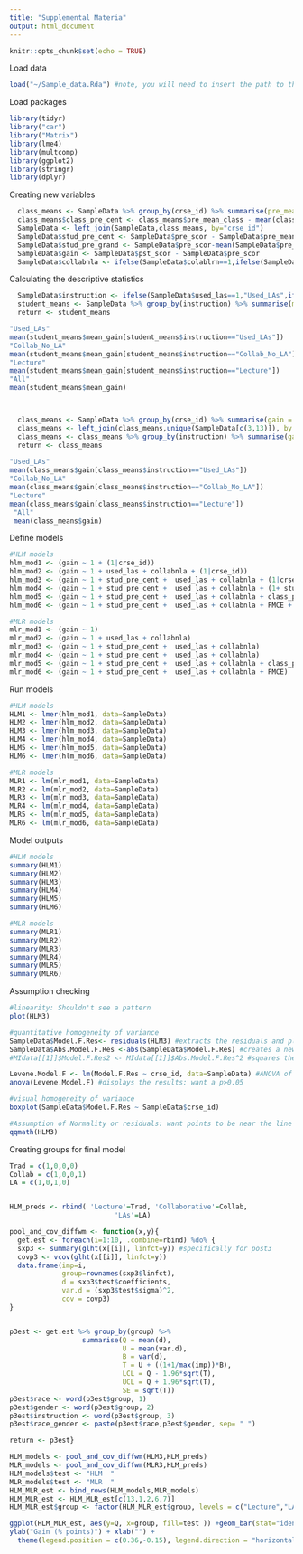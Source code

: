 ```yaml
---
title: "Supplemental Materia"
output: html_document
---
```


```r
knitr::opts_chunk$set(echo = TRUE)
```

Load data
```r
load("~/Sample_data.Rda") #note, you will need to insert the path to the data file here
```


Load packages
```r
library(tidyr)
library("car")
library("Matrix")
library(lme4)
library(multcomp)
library(ggplot2)
library(stringr)
library(dplyr) 
```

Creating new variables
```r
  class_means <- SampleData %>% group_by(crse_id) %>% summarise(pre_mean_class = mean(pre_scor))
  class_means$class_pre_cent <- class_means$pre_mean_class - mean(class_means$pre_mean_class)
  SampleData <- left_join(SampleData,class_means, by="crse_id")
  SampleData$stud_pre_cent <- SampleData$pre_scor - SampleData$pre_mean_class
  SampleData$stud_pre_grand <- SampleData$pre_scor-mean(SampleData$pre_scor)
  SampleData$gain <- SampleData$pst_scor - SampleData$pre_scor
  SampleData$collabnla <- ifelse(SampleData$colablrn==1,ifelse(SampleData$used_las==0,1,0),0)

```

Calculating the descriptive statistics
```r
  SampleData$instruction <- ifelse(SampleData$used_las==1,"Used_LAs",ifelse(SampleData$collabnla==1,"Collab_No_LA","Lecture"))
  student_means <- SampleData %>% group_by(instruction) %>% summarise(mean_gain = mean(gain))
  return <- student_means

"Used_LAs"
mean(student_means$mean_gain[student_means$instruction=="Used_LAs"])
"Collab_No_LA"
mean(student_means$mean_gain[student_means$instruction=="Collab_No_LA"])
"Lecture"
mean(student_means$mean_gain[student_means$instruction=="Lecture"])
"All"
mean(student_means$mean_gain)



  class_means <- SampleData %>% group_by(crse_id) %>% summarise(gain = mean(gain))
  class_means <- left_join(class_means,unique(SampleData[c(3,13)]), by = "crse_id") #need to replace these column numbers
  class_means <- class_means %>% group_by(instruction) %>% summarise(gain = mean(gain))
  return <- class_means
 
"Used_LAs"
mean(class_means$gain[class_means$instruction=="Used_LAs"])
"Collab_No_LA"
mean(class_means$gain[class_means$instruction=="Collab_No_LA"])
"Lecture"
mean(class_means$gain[class_means$instruction=="Lecture"])
 "All"
 mean(class_means$gain)

```


Define models
```r
#HLM models
hlm_mod1 <- (gain ~ 1 + (1|crse_id))
hlm_mod2 <- (gain ~ 1 + used_las + collabnla + (1|crse_id))
hlm_mod3 <- (gain ~ 1 + stud_pre_cent +  used_las + collabnla + (1|crse_id))
hlm_mod4 <- (gain ~ 1 + stud_pre_cent +  used_las + collabnla + (1+ stud_pre_cent|crse_id))
hlm_mod5 <- (gain ~ 1 + stud_pre_cent +  used_las + collabnla + class_pre_cent + (1|crse_id))
hlm_mod6 <- (gain ~ 1 + stud_pre_cent +  used_las + collabnla + FMCE + (1|crse_id))

#MLR models
mlr_mod1 <- (gain ~ 1)
mlr_mod2 <- (gain ~ 1 + used_las + collabnla)
mlr_mod3 <- (gain ~ 1 + stud_pre_cent +  used_las + collabnla)
mlr_mod4 <- (gain ~ 1 + stud_pre_cent +  used_las + collabnla)
mlr_mod5 <- (gain ~ 1 + stud_pre_cent +  used_las + collabnla + class_pre_cent)
mlr_mod6 <- (gain ~ 1 + stud_pre_cent +  used_las + collabnla + FMCE)
```

Run models
```r
#HLM models
HLM1 <- lmer(hlm_mod1, data=SampleData)
HLM2 <- lmer(hlm_mod2, data=SampleData)
HLM3 <- lmer(hlm_mod3, data=SampleData)
HLM4 <- lmer(hlm_mod4, data=SampleData)
HLM5 <- lmer(hlm_mod5, data=SampleData)
HLM6 <- lmer(hlm_mod6, data=SampleData)

#MLR models
MLR1 <- lm(mlr_mod1, data=SampleData)
MLR2 <- lm(mlr_mod2, data=SampleData)
MLR3 <- lm(mlr_mod3, data=SampleData)
MLR4 <- lm(mlr_mod4, data=SampleData)
MLR5 <- lm(mlr_mod5, data=SampleData)
MLR6 <- lm(mlr_mod6, data=SampleData)
```

Model outputs
```r
#HLM models
summary(HLM1)
summary(HLM2)
summary(HLM3)
summary(HLM4)
summary(HLM5)
summary(HLM6)

#MLR models
summary(MLR1)
summary(MLR2)
summary(MLR3)
summary(MLR4)
summary(MLR5)
summary(MLR6)
```

Assumption checking
```r
#linearity: Shouldn't see a pattern
plot(HLM3)

#quantitative homogeneity of variance
SampleData$Model.F.Res<- residuals(HLM3) #extracts the residuals and places them in a new column in our original data table
SampleData$Abs.Model.F.Res <-abs(SampleData$Model.F.Res) #creates a new column with the absolute value of the residuals
#MIdata[[1]]$Model.F.Res2 <- MIdata[[1]]$Abs.Model.F.Res^2 #squares the absolute values of the residuals to provide the more robust estimate

Levene.Model.F <- lm(Model.F.Res ~ crse_id, data=SampleData) #ANOVA of the residuals
anova(Levene.Model.F) #displays the results: want a p>0.05

#visual homogeneity of variance
boxplot(SampleData$Model.F.Res ~ SampleData$crse_id)

#Assumption of Normality or residuals: want points to be near the line
qqmath(HLM3)
```

Creating groups for final model
```r
Trad = c(1,0,0,0)
Collab = c(1,0,0,1)
LA = c(1,0,1,0)


HLM_preds <- rbind( 'Lecture'=Trad, 'Collaborative'=Collab, 
                          'LAs'=LA)
```

```r
pool_and_cov_diffwm <- function(x,y){
  get.est <- foreach(i=1:10, .combine=rbind) %do% {
  sxp3 <- summary(glht(x[[i]], linfct=y)) #specifically for post3
  covp3 <- vcov(glht(x[[i]], linfct=y))
  data.frame(imp=i, 
             group=rownames(sxp3$linfct),
             d = sxp3$test$coefficients, 
             var.d = (sxp3$test$sigma)^2,
             cov = covp3)
}


p3est <- get.est %>% group_by(group) %>% 
                  summarise(Q = mean(d), 
                            U = mean(var.d), 
                            B = var(d), 
                            T = U + ((1+1/max(imp))*B), 
                            LCL = Q - 1.96*sqrt(T), 
                            UCL = Q + 1.96*sqrt(T),
                            SE = sqrt(T)) 
p3est$race <- word(p3est$group, 1)
p3est$gender <- word(p3est$group, 2)
p3est$instruction <- word(p3est$group, 3)
p3est$race_gender <- paste(p3est$race,p3est$gender, sep= " ")

return <- p3est}
```

```r
HLM_models <- pool_and_cov_diffwm(HLM3,HLM_preds)
MLR_models <- pool_and_cov_diffwm(MLR3,HLM_preds)
HLM_models$test <- "HLM  "
MLR_models$test <- "MLR  "
HLM_MLR_est <- bind_rows(HLM_models,MLR_models)
HLM_MLR_est <- HLM_MLR_est[c(13,1,2,6,7)]
HLM_MLR_est$group <- factor(HLM_MLR_est$group, levels = c("Lecture","LAs","Collaborative"))

ggplot(HLM_MLR_est, aes(y=Q, x=group, fill=test )) +geom_bar(stat="identity", position = position_dodge(width=0.9)) + geom_errorbar(aes(ymax=UCL, ymin=LCL), position=position_dodge(0.9), width=0.5) + scale_fill_brewer(palette="Paired") +
ylab("Gain (% points)") + xlab("") +
  theme(legend.position = c(0.36,-0.15), legend.direction = "horizontal", legend.title = element_blank()) 
```
